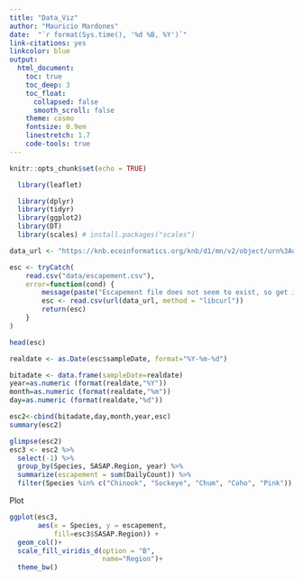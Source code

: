 ```yaml
---
title: "Data_Viz"
author: "Mauricio Mardones"
date:  "`r format(Sys.time(), '%d %B, %Y')`"
link-citations: yes
linkcolor: blue
output:
  html_document:
    toc: true
    toc_deep: 3
    toc_float:
      collapsed: false
      smooth_scroll: false
    theme: cosmo
    fontsize: 0.9em
    linestretch: 1.7
    code-tools: true
---
```



```r
knitr::opts_chunk$set(echo = TRUE)
```

```r
  library(leaflet)

  library(dplyr)
  library(tidyr)
  library(ggplot2)
  library(DT)
  library(scales) # install.packages("scales")
```
```r
data_url <- "https://knb.ecoinformatics.org/knb/d1/mn/v2/object/urn%3Auuid%3Af119a05b-bbe7-4aea-93c6-85434dcb1c5e"

esc <- tryCatch(
    read.csv("data/escapement.csv"),
    error=function(cond) {
        message(paste("Escapement file does not seem to exist, so get it from the KNB."))
        esc <- read.csv(url(data_url, method = "libcurl"))
        return(esc)
    }
)

head(esc)
```

```r
realdate <- as.Date(esc$sampleDate, format="%Y-%m-%d")

bitadate <- data.frame(sampleDate=realdate)
year=as.numeric (format(realdate,"%Y"))
month=as.numeric (format(realdate,"%m"))
day=as.numeric (format(realdate,"%d"))

esc2<-cbind(bitadate,day,month,year,esc)
summary(esc2)
```


```r
glimpse(esc2)
esc3 <- esc2 %>% 
  select(-1) %>% 
  group_by(Species, SASAP.Region, year) %>% 
  summarize(escapement = sum(DailyCount)) %>% 
  filter(Species %in% c("Chinook", "Sockeye", "Chum", "Coho", "Pink"))
```

Plot
```r
ggplot(esc3, 
       aes(x = Species, y = escapement,
           fill=esc3$SASAP.Region)) +
  geom_col()+
  scale_fill_viridis_d(option = "B",
                       name="Region")+
  theme_bw()
```

